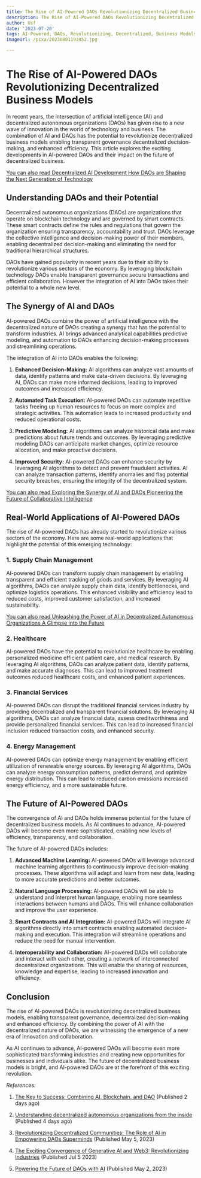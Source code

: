 ```yaml
---
title: The Rise of AI-Powered DAOs Revolutionizing Decentralized Business Models
description: The Rise of AI-Powered DAOs Revolutionizing Decentralized Business Models
author: Usf
date: '2023-07-20'
tags: AI-Powered, DAOs, Revolutionizing, Decentralized, Business Models
imageUrl: /pixa/20230801193452.jpg

---
```

# The Rise of AI-Powered  DAOs Revolutionizing Decentralized Business Models

In recent years,  the intersection of artificial intelligence (AI)  and decentralized autonomous organizations (DAOs) has given rise to a new wave of innovation in the world of technology and business. The combination of AI and  DAOs has the potential to revolutionize decentralized business models enabling transparent governance decentralized decision-making, and enhanced efficiency. This article explores the exciting developments in AI-powered DAOs and their impact on the future of decentralized business.

[You can also read  Decentralized AI Development How DAOs are Shaping the Next Generation of Technology](Decentralized%20AI%20Development%20How%20DAOs%20are%20Shaping%20the%20Next%20Generation%20of%20Technology)


## Understanding DAOs and their  Potential

Decentralized autonomous organizations (DAOs) are organizations that operate on blockchain technology and are governed by smart contracts. These smart contracts define the rules and  regulations that  govern the organization ensuring transparency, accountability and  trust. DAOs leverage  the  collective intelligence and decision-making power of  their members, enabling  decentralized  decision-making and eliminating  the need for traditional hierarchical structures.

DAOs  have gained popularity in recent  years  due to their ability  to revolutionize various sectors of the economy.  By leveraging  blockchain  technology DAOs enable transparent governance secure transactions and efficient  collaboration.  However the integration of AI into DAOs takes their  potential to a whole new level.

## The Synergy of AI and DAOs

AI-powered DAOs combine  the power of artificial intelligence with the decentralized nature of DAOs creating  a synergy  that has  the potential to transform industries. AI brings advanced analytical capabilities  predictive modeling, and automation to DAOs enhancing decision-making processes and streamlining operations.

The integration of AI into DAOs enables the following:

1. **Enhanced Decision-Making:** AI algorithms can analyze  vast amounts of data, identify  patterns and make  data-driven decisions. By leveraging AI, DAOs can make more informed decisions, leading to improved outcomes and increased efficiency.

2. **Automated  Task Execution:** AI-powered DAOs can automate repetitive tasks freeing up human resources  to  focus on more complex and strategic activities. This automation leads to increased productivity and reduced operational costs.

3.  **Predictive Modeling:** AI algorithms can analyze historical data and make predictions  about future trends and outcomes. By leveraging predictive modeling  DAOs can  anticipate market changes, optimize resource allocation, and make  proactive decisions.

4. **Improved Security:** AI-powered  DAOs can enhance security by leveraging AI algorithms to detect and prevent fraudulent activities. AI can analyze transaction patterns, identify anomalies and flag potential security breaches, ensuring the integrity of the decentralized system.

[You can also read Exploring the Synergy of AI and DAOs Pioneering the Future of Collaborative Intelligence](Exploring%20the%20Synergy%20of%20AI%20and%20DAOs%20Pioneering%20the%20Future%20of%20Collaborative%20Intelligence)


## Real-World Applications of AI-Powered DAOs

The rise of AI-powered DAOs has already started to revolutionize various sectors of the economy. Here are some  real-world applications that highlight the potential of this  emerging technology:

### 1. Supply Chain Management

AI-powered  DAOs  can transform supply chain management by enabling transparent and efficient tracking of goods and services. By leveraging AI algorithms, DAOs can analyze supply chain  data, identify bottlenecks, and  optimize logistics operations. This enhanced visibility and efficiency lead to reduced costs, improved customer satisfaction, and increased sustainability.

[You can also read Unleashing the Power of AI in Decentralized Autonomous  Organizations A Glimpse into  the  Future](Unleashing%20the%20Power%20of%20AI%20in%20Decentralized%20Autonomous%20Organizations%20A%20Glimpse%20into%20the%20Future)


### 2. Healthcare

AI-powered DAOs have the potential to revolutionize healthcare by  enabling personalized medicine  efficient patient care, and medical research. By  leveraging AI algorithms, DAOs  can  analyze patient data, identify patterns, and make accurate diagnoses. This can lead to improved treatment outcomes reduced healthcare costs, and enhanced patient experiences.

### 3.  Financial Services

AI-powered DAOs can disrupt  the traditional financial services industry by providing decentralized and transparent financial solutions. By leveraging AI algorithms, DAOs can analyze financial data, assess creditworthiness and provide personalized  financial services. This can lead to increased financial inclusion reduced transaction costs, and enhanced security.

### 4. Energy Management

AI-powered DAOs can optimize energy management by enabling efficient utilization of renewable energy sources. By leveraging AI algorithms, DAOs can analyze energy consumption patterns, predict demand, and  optimize energy distribution. This can lead to reduced  carbon emissions increased energy efficiency, and a more sustainable future.

## The Future of AI-Powered DAOs

The convergence of AI and DAOs holds immense potential for  the future of decentralized business models. As AI continues to advance, AI-powered DAOs will  become even more sophisticated, enabling new levels of efficiency, transparency, and collaboration.

The future of AI-powered DAOs includes:

1.  **Advanced Machine Learning:** AI-powered DAOs will leverage advanced machine  learning algorithms to continuously  improve decision-making  processes.  These algorithms will adapt and  learn from  new data, leading to more accurate predictions and better outcomes.

2. **Natural Language Processing:** AI-powered DAOs will be able to understand and  interpret human language, enabling more seamless interactions  between humans and  DAOs. This will enhance collaboration and improve the user experience.

3.  **Smart  Contracts  and AI Integration:** AI-powered DAOs will integrate AI algorithms directly into smart contracts enabling automated decision-making and execution.  This integration will streamline operations and reduce the need for manual intervention.

4. **Interoperability and Collaboration:** AI-powered DAOs will collaborate  and  interact with each other, creating  a network of interconnected  decentralized organizations. This will enable the sharing of resources, knowledge and expertise, leading to increased innovation and efficiency.

## Conclusion

The rise of AI-powered DAOs is revolutionizing decentralized business models, enabling transparent governance, decentralized decision-making and enhanced efficiency.  By combining the power of  AI with the  decentralized nature of DAOs,  we are witnessing the emergence of a  new era of innovation and collaboration.

As AI continues to advance, AI-powered DAOs will become  even  more sophisticated transforming industries and creating new opportunities  for businesses and individuals alike. The future  of decentralized business models is bright, and AI-powered  DAOs are at the forefront of this exciting revolution.

*References:*

1. [The Key to Success: Combining AI, Blockchain, and DAO](https://hybrowlabs.com/blog/the-key-to-success-combining-ai-blockchain-and-dao) (Published  2 days ago)

2. [Understanding decentralized autonomous organizations  from the inside](https://link.springer.com/article/10.1007/s12525-023-00659-y) (Published 4 days ago)

3. [Revolutionizing  Decentralized Communities: The Role of AI in Empowering DAOs Superminds](https://www.linkedin.com/pulse/revolutionizing-decentralized-communities-role-ai-empowering-alamo) (Published May 5, 2023)

4. [The Exciting Convergence of Generative AI and Web3: Revolutionizing Industries](https://www.linkedin.com/pulse/exciting-convergence-generative-ai-web3-industries-mukul-tripathi) (Published Jul 5 2023)

5. [Powering the Future of DAOs  with AI](https://tally.mirror.xyz/3auQPMop5sE8RmWt1T5ZLFMZN_bmzESu560-_QVrSBc) (Published May 2,  2023)